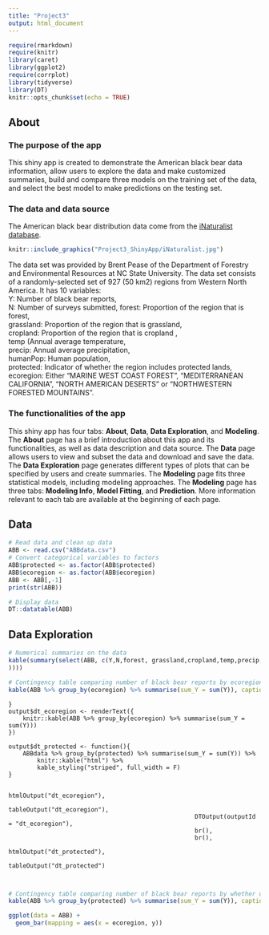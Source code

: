 ```yaml
---
title: "Project3"
output: html_document
---
```


```r
require(rmarkdown)
require(knitr)
library(caret)
library(ggplot2)
require(corrplot)
library(tidyverse)
library(DT)
knitr::opts_chunk$set(echo = TRUE)
```

## About   

### The purpose of the app    

This shiny app is created to demonstrate the American black bear data information, allow users to explore the data and make customized summaries, build and compare three models on the training set of the data, and select the best model to make predictions on the testing set.    

### The data and data source    

The American black bear distribution data come from the [iNaturalist database](https://www.inaturalist.org/). 

```r
knitr::include_graphics("Project3_ShinyApp/iNaturalist.jpg")
```    

The data set was provided by Brent Pease of the Department of Forestry and Environmental Resources at NC State University. The data set consists of a randomly-selected set of 927 (50 km2) regions from Western North America. It has 10 variables:    
    Y: Number of black bear reports,     
    N: Number of surveys submitted, 
    forest: Proportion of the region that is forest,     
    grassland: Proportion of the region that is grassland,     
    cropland: Proportion of the region that is cropland ,     
    temp (Annual average temperature,    
    precip: Annual average precipitation,    
    humanPop: Human population,    
    protected: Indicator of whether the region includes protected lands,    
    ecoregion: Either "MARINE WEST COAST FOREST", "MEDITERRANEAN CALIFORNIA", "NORTH AMERICAN DESERTS" or "NORTHWESTERN FORESTED MOUNTAINS".       

### The functionalities of the app    

This shiny app has four tabs: **About**, **Data**, **Data Exploration**, and **Modeling**. The **About** page has a brief introduction about this app and its functionalities, as well as data description and data source. The **Data** page allows users to view and subset the data and download and save the data. The **Data Exploration** page generates different types of plots that can be specified by users and create summaries. The **Modeling** page fits three statistical models, including modeling approaches. The **Modeling** page has three tabs: **Modeling Info**, **Model Fitting**, and **Prediction**. More information relevant to each tab are available at the beginning of each page.    

## Data    

```r
# Read data and clean up data  
ABB <- read.csv("ABBdata.csv")
# Convert categorical variables to factors
ABB$protected <- as.factor(ABB$protected)
ABB$ecoregion <- as.factor(ABB$ecoregion)
ABB <- ABB[,-1]
print(str(ABB))
```    

```r
# Display data  
DT::datatable(ABB)
```


## Data Exploration    

```r
# Numerical summaries on the data
kable(summary(select(ABB, c(Y,N,forest, grassland,cropland,temp,precip,humanPop,protected,ecoregion
))))
```    

```r
# Contingency table comparing number of black bear reports by ecoregion
kable(ABB %>% group_by(ecoregion) %>% summarise(sum_Y = sum(Y)), caption = 'Number of black bear by ecoregion')
```    

    
    }
    output$dt_ecoregion <- renderText({
        knitr::kable(ABB %>% group_by(ecoregion) %>% summarise(sum_Y = sum(Y)))
    })
    
    output$dt_protected <- function(){
        ABBdata %>% group_by(protected) %>% summarise(sum_Y = sum(Y)) %>%
            knitr::kable("html") %>%
            kable_styling("striped", full_width = F)
    }
    
                                                        htmlOutput("dt_ecoregion"),
                                                        tableOutput("dt_ecoregion"),
                                                        DTOutput(outputId = "dt_ecoregion"),
                                                        br(),
                                                        br(),
                                                        htmlOutput("dt_protected"),
                                                        tableOutput("dt_protected")
                                                        
                                                        

```r
# Contingency table comparing number of black bear reports by whether or not protected lands
kable(ABB %>% group_by(protected) %>% summarise(sum_Y = sum(Y)), caption = 'Number of black bear by whether or not protected lands')
```



```r
ggplot(data = ABB) +
  geom_bar(mapping = aes(x = ecoregion, y))
```


